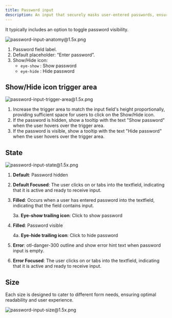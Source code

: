 ```yaml
---
title: Password input
description: An input that securely masks user-entered passwords, ensuring privacy
---
```


It typically includes an option to toggle password visibility.

![password-input-anatomy@1.5x.png](/design/password-input-anatomy1.5x.png)

1. Password field label.
2. Default placeholder: “Enter password”.
3. Show/Hide icon:
   - `eye-show` : Show password
   - `eye-hide` : Hide password

## Show/Hide icon trigger area

![password-input-trigger-area@1.5x.png](/design/password-input-trigger-area1.5x.png)

1. Increase the trigger area to match the input field's height proportionally, providing sufficient space for users to click on the Show/Hide icon.
2. If the password is hidden, show a tooltip with the text "Show password" when the user hovers over the trigger area.
3. If the password is visible, show a tooltip with the text "Hide password" when the user hovers over the trigger area.

## State

![password-input-state@1.5x.png](/design/password-input-state1.5x.png)

1. **Default**: Password hidden
2. **Default Focused**: The user clicks on or tabs into the textfield, indicating that it is active and ready to receive input.
3. **Filled**: Occurs when a user has entered password into the textfield, indicating that the field contains input.

   3a. **Eye-show trailing icon**: Click to show password

4. **Filled**: Password visible

   4a. **Eye-hide trailing icon**: Click to hide password

5. **Error**: otl-danger-300 outline and show error hint text when password input is empty.
6. **Error Focused**: The user clicks on or tabs into the textfield, indicating that it is active and ready to receive input.

## Size

Each size is designed to cater to different form needs, ensuring optimal readability and user experience.

![password-input-size@1.5x.png](/design/password-input-size@1.5x.png)
